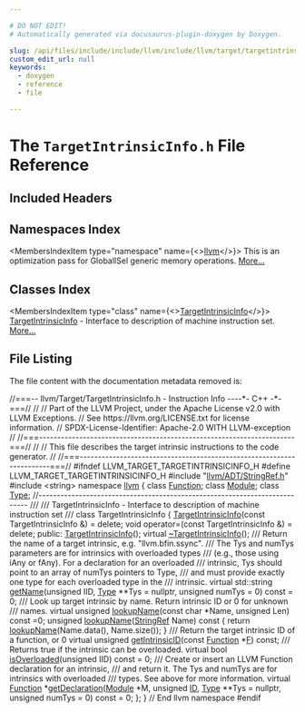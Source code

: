 ```yaml
---

# DO NOT EDIT!
# Automatically generated via docusaurus-plugin-doxygen by Doxygen.

slug: /api/files/include/include/llvm/include/llvm/target/targetintrinsicinfo-h
custom_edit_url: null
keywords:
  - doxygen
  - reference
  - file

---
```





# The `TargetIntrinsicInfo.h` File Reference

<DoxygenPage pluginConfig={pluginConfig}>



## Included Headers

<IncludesList>
<IncludesListItem
  filePath="llvm/ADT/StringRef.h"
  permalink="/docs/api/files/include/include/llvm/include/llvm/adt/stringref-h"
  isLocal="true" />
<IncludesListItem
  filePath="string"
  permalink=""
  isLocal="false" />
</IncludesList>

## Namespaces Index

<MembersIndex>

<MembersIndexItem
  type="namespace"
  name={<><a href="/docs/api/namespaces/llvm">llvm</a></>}>
This is an optimization pass for GlobalISel generic memory operations. <a href="/docs/api/namespaces/llvm/#details">More...</a>
</MembersIndexItem>

</MembersIndex>

## Classes Index

<MembersIndex>

<MembersIndexItem
  type="class"
  name={<><a href="/docs/api/classes/llvm/targetintrinsicinfo">TargetIntrinsicInfo</a></>}>
<a href="/docs/api/classes/llvm/targetintrinsicinfo">TargetIntrinsicInfo</a> - Interface to description of machine instruction set. <a href="/docs/api/classes/llvm/targetintrinsicinfo/#details">More...</a>
</MembersIndexItem>

</MembersIndex>


## File Listing

The file content with the documentation metadata removed is:

<ProgramListing>

<Link id="l00001" /><CodeLine lineNumber="1"><span class="doxyHighlightComment">//===-- llvm/Target/TargetIntrinsicInfo.h - Instruction Info ----&#42;- C++ -&#42;-===//</span></CodeLine>
<Link id="l00002" /><CodeLine lineNumber="2"><span class="doxyHighlightComment">//</span></CodeLine>
<Link id="l00003" /><CodeLine lineNumber="3"><span class="doxyHighlightComment">// Part of the LLVM Project, under the Apache License v2.0 with LLVM Exceptions.</span></CodeLine>
<Link id="l00004" /><CodeLine lineNumber="4"><span class="doxyHighlightComment">// See https://llvm.org/LICENSE.txt for license information.</span></CodeLine>
<Link id="l00005" /><CodeLine lineNumber="5"><span class="doxyHighlightComment">// SPDX-License-Identifier: Apache-2.0 WITH LLVM-exception</span></CodeLine>
<Link id="l00006" /><CodeLine lineNumber="6"><span class="doxyHighlightComment">//</span></CodeLine>
<Link id="l00007" /><CodeLine lineNumber="7"><span class="doxyHighlightComment">//===----------------------------------------------------------------------===//</span></CodeLine>
<Link id="l00008" /><CodeLine lineNumber="8"><span class="doxyHighlightComment">//</span></CodeLine>
<Link id="l00009" /><CodeLine lineNumber="9"><span class="doxyHighlightComment">// This file describes the target intrinsic instructions to the code generator.</span></CodeLine>
<Link id="l00010" /><CodeLine lineNumber="10"><span class="doxyHighlightComment">//</span></CodeLine>
<Link id="l00011" /><CodeLine lineNumber="11"><span class="doxyHighlightComment">//===----------------------------------------------------------------------===//</span></CodeLine>
<Link id="l00012" /><CodeLine lineNumber="12"></CodeLine>
<Link id="l00013" /><CodeLine lineNumber="13"><span class="doxyHighlightPreprocessor">#ifndef LLVM&#95;TARGET&#95;TARGETINTRINSICINFO&#95;H</span></CodeLine>
<Link id="l00014" /><CodeLine lineNumber="14"><span class="doxyHighlightPreprocessor">#define LLVM&#95;TARGET&#95;TARGETINTRINSICINFO&#95;H</span></CodeLine>
<Link id="l00015" /><CodeLine lineNumber="15"></CodeLine>
<Link id="l00016" /><CodeLine lineNumber="16"><span class="doxyHighlightPreprocessor">#include &quot;<a href="/docs/api/files/include/include/llvm/include/llvm/adt/stringref-h">llvm/ADT/StringRef.h</a>&quot;</span></CodeLine>
<Link id="l00017" /><CodeLine lineNumber="17"><span class="doxyHighlightPreprocessor">#include &lt;string&gt;</span></CodeLine>
<Link id="l00018" /><CodeLine lineNumber="18"></CodeLine>
<Link id="l00019" /><CodeLine lineNumber="19"><span class="doxyHighlightKeyword">namespace </span><span class="doxyHighlight"><a href="/docs/api/namespaces/llvm">llvm</a> &#123;</span></CodeLine>
<Link id="l00020" /><CodeLine lineNumber="20"></CodeLine>
<Link id="l00021" /><CodeLine lineNumber="21"><span class="doxyHighlightKeyword">class </span><span class="doxyHighlight"><a href="/docs/api/classes/llvm/function">Function</a>;</span></CodeLine>
<Link id="l00022" /><CodeLine lineNumber="22"><span class="doxyHighlightKeyword">class </span><span class="doxyHighlight"><a href="/docs/api/classes/llvm/module">Module</a>;</span></CodeLine>
<Link id="l00023" /><CodeLine lineNumber="23"><span class="doxyHighlightKeyword">class </span><span class="doxyHighlight"><a href="/docs/api/classes/llvm/type">Type</a>;</span></CodeLine>
<Link id="l00024" /><CodeLine lineNumber="24"></CodeLine>
<Link id="l00025" /><CodeLine lineNumber="25"><span class="doxyHighlightComment">//---------------------------------------------------------------------------</span></CodeLine>
<Link id="l00026" /><CodeLine lineNumber="26"><span class="doxyHighlightComment">///</span></CodeLine>
<Link id="l00027" /><CodeLine lineNumber="27"><span class="doxyHighlightComment">/// TargetIntrinsicInfo - Interface to description of machine instruction set</span></CodeLine>
<Link id="l00028" /><CodeLine lineNumber="28"><span class="doxyHighlightComment">///</span></CodeLine>
<Link id="l00029" /><CodeLine lineNumber="29" lineLink="/docs/api/classes/llvm/targetintrinsicinfo"><span class="doxyHighlightKeyword">class </span><span class="doxyHighlight">TargetIntrinsicInfo &#123;</span></CodeLine>
<Link id="l00030" /><CodeLine lineNumber="30"><span class="doxyHighlight">  <a href="/docs/api/classes/llvm/targetintrinsicinfo/#a707ae08f39163bd8628752d206252db2">TargetIntrinsicInfo</a>(</span><span class="doxyHighlightKeyword">const</span><span class="doxyHighlight"> TargetIntrinsicInfo &amp;) = </span><span class="doxyHighlightKeyword">delete</span><span class="doxyHighlight">;</span></CodeLine>
<Link id="l00031" /><CodeLine lineNumber="31"><span class="doxyHighlight">  </span><span class="doxyHighlightKeywordType">void</span><span class="doxyHighlight"> operator=(</span><span class="doxyHighlightKeyword">const</span><span class="doxyHighlight"> TargetIntrinsicInfo &amp;) = </span><span class="doxyHighlightKeyword">delete</span><span class="doxyHighlight">;</span></CodeLine>
<Link id="l00032" /><CodeLine lineNumber="32"><span class="doxyHighlightKeyword">public</span><span class="doxyHighlight">:</span></CodeLine>
<Link id="l00033" /><CodeLine lineNumber="33" lineLink="/docs/api/classes/llvm/targetintrinsicinfo/#a707ae08f39163bd8628752d206252db2"><span class="doxyHighlight">  <a href="/docs/api/classes/llvm/targetintrinsicinfo/#a707ae08f39163bd8628752d206252db2">TargetIntrinsicInfo</a>();</span></CodeLine>
<Link id="l00034" /><CodeLine lineNumber="34" lineLink="/docs/api/classes/llvm/targetintrinsicinfo/#a0e70a2658083b9a96f0da029490a8c1a"><span class="doxyHighlight">  </span><span class="doxyHighlightKeyword">virtual</span><span class="doxyHighlight"> <a href="/docs/api/classes/llvm/targetintrinsicinfo/#a0e70a2658083b9a96f0da029490a8c1a">~TargetIntrinsicInfo</a>();</span></CodeLine>
<Link id="l00035" /><CodeLine lineNumber="35"></CodeLine>
<Link id="l00036" /><CodeLine lineNumber="36"><span class="doxyHighlightComment">  /// Return the name of a target intrinsic, e.g. &quot;llvm.bfin.ssync&quot;.</span></CodeLine>
<Link id="l00037" /><CodeLine lineNumber="37"><span class="doxyHighlightComment">  /// The Tys and numTys parameters are for intrinsics with overloaded types</span></CodeLine>
<Link id="l00038" /><CodeLine lineNumber="38"><span class="doxyHighlightComment">  /// (e.g., those using iAny or fAny). For a declaration for an overloaded</span></CodeLine>
<Link id="l00039" /><CodeLine lineNumber="39"><span class="doxyHighlightComment">  /// intrinsic, Tys should point to an array of numTys pointers to Type,</span></CodeLine>
<Link id="l00040" /><CodeLine lineNumber="40"><span class="doxyHighlightComment">  /// and must provide exactly one type for each overloaded type in the</span></CodeLine>
<Link id="l00041" /><CodeLine lineNumber="41"><span class="doxyHighlightComment">  /// intrinsic.</span></CodeLine>
<Link id="l00042" /><CodeLine lineNumber="42" lineLink="/docs/api/classes/llvm/targetintrinsicinfo/#a8294593b54352497d463272d9c268fcd"><span class="doxyHighlight">  </span><span class="doxyHighlightKeyword">virtual</span><span class="doxyHighlight"> std::string <a href="/docs/api/classes/llvm/targetintrinsicinfo/#a8294593b54352497d463272d9c268fcd">getName</a>(</span><span class="doxyHighlightKeywordType">unsigned</span><span class="doxyHighlight"> IID, <a href="/docs/api/classes/llvm/type">Type</a> &#42;&#42;Tys = </span><span class="doxyHighlightKeyword">nullptr</span><span class="doxyHighlight">,</span></CodeLine>
<Link id="l00043" /><CodeLine lineNumber="43"><span class="doxyHighlight">                              </span><span class="doxyHighlightKeywordType">unsigned</span><span class="doxyHighlight"> numTys = 0) </span><span class="doxyHighlightKeyword">const</span><span class="doxyHighlight"> = 0;</span></CodeLine>
<Link id="l00044" /><CodeLine lineNumber="44"></CodeLine>
<Link id="l00045" /><CodeLine lineNumber="45"><span class="doxyHighlightComment">  /// Look up target intrinsic by name. Return intrinsic ID or 0 for unknown</span></CodeLine>
<Link id="l00046" /><CodeLine lineNumber="46"><span class="doxyHighlightComment">  /// names.</span></CodeLine>
<Link id="l00047" /><CodeLine lineNumber="47" lineLink="/docs/api/classes/llvm/targetintrinsicinfo/#a567167c8797f429ca7e8c2ca0fb502e0"><span class="doxyHighlight">  </span><span class="doxyHighlightKeyword">virtual</span><span class="doxyHighlight"> </span><span class="doxyHighlightKeywordType">unsigned</span><span class="doxyHighlight"> <a href="/docs/api/classes/llvm/targetintrinsicinfo/#a567167c8797f429ca7e8c2ca0fb502e0">lookupName</a>(</span><span class="doxyHighlightKeyword">const</span><span class="doxyHighlight"> </span><span class="doxyHighlightKeywordType">char</span><span class="doxyHighlight"> &#42;Name, </span><span class="doxyHighlightKeywordType">unsigned</span><span class="doxyHighlight"> Len) </span><span class="doxyHighlightKeyword">const</span><span class="doxyHighlight"> =0;</span></CodeLine>
<Link id="l00048" /><CodeLine lineNumber="48"></CodeLine>
<Link id="l00049" /><CodeLine lineNumber="49" lineLink="/docs/api/classes/llvm/targetintrinsicinfo/#a6ad9308dc3f7a1e88180b8e70fcd660d"><span class="doxyHighlight">  </span><span class="doxyHighlightKeywordType">unsigned</span><span class="doxyHighlight"> <a href="/docs/api/classes/llvm/targetintrinsicinfo/#a6ad9308dc3f7a1e88180b8e70fcd660d">lookupName</a>(<a href="/docs/api/classes/llvm/stringref">StringRef</a> Name)</span><span class="doxyHighlightKeyword"> const </span><span class="doxyHighlight">&#123;</span></CodeLine>
<Link id="l00050" /><CodeLine lineNumber="50"><span class="doxyHighlight">    </span><span class="doxyHighlightKeywordFlow">return</span><span class="doxyHighlight"> <a href="/docs/api/classes/llvm/targetintrinsicinfo/#a567167c8797f429ca7e8c2ca0fb502e0">lookupName</a>(Name.data(), Name.size());</span></CodeLine>
<Link id="l00051" /><CodeLine lineNumber="51"><span class="doxyHighlight">  &#125;</span></CodeLine>
<Link id="l00052" /><CodeLine lineNumber="52"></CodeLine>
<Link id="l00053" /><CodeLine lineNumber="53"><span class="doxyHighlightComment">  /// Return the target intrinsic ID of a function, or 0</span></CodeLine>
<Link id="l00054" /><CodeLine lineNumber="54"><span class="doxyHighlight">  </span><span class="doxyHighlightKeyword">virtual</span><span class="doxyHighlight"> </span><span class="doxyHighlightKeywordType">unsigned</span><span class="doxyHighlight"> <a href="/docs/api/classes/llvm/targetintrinsicinfo/#ab83719d8328f99cee031acfe4881a456">getIntrinsicID</a>(</span><span class="doxyHighlightKeyword">const</span><span class="doxyHighlight"> <a href="/docs/api/classes/llvm/function">Function</a> &#42;<a href="/docs/api/files/lib/lib/support/md5-cpp/#a96d73bbd7af15cb1fc38c3f4a3bd82e9">F</a>) </span><span class="doxyHighlightKeyword">const</span><span class="doxyHighlight">;</span></CodeLine>
<Link id="l00055" /><CodeLine lineNumber="55"></CodeLine>
<Link id="l00056" /><CodeLine lineNumber="56"><span class="doxyHighlightComment">  /// Returns true if the intrinsic can be overloaded.</span></CodeLine>
<Link id="l00057" /><CodeLine lineNumber="57" lineLink="/docs/api/classes/llvm/targetintrinsicinfo/#a04aeb72fda87bffe6bc5ece9ae0e3bec"><span class="doxyHighlight">  </span><span class="doxyHighlightKeyword">virtual</span><span class="doxyHighlight"> </span><span class="doxyHighlightKeywordType">bool</span><span class="doxyHighlight"> <a href="/docs/api/classes/llvm/targetintrinsicinfo/#a04aeb72fda87bffe6bc5ece9ae0e3bec">isOverloaded</a>(</span><span class="doxyHighlightKeywordType">unsigned</span><span class="doxyHighlight"> IID) </span><span class="doxyHighlightKeyword">const</span><span class="doxyHighlight"> = 0;</span></CodeLine>
<Link id="l00058" /><CodeLine lineNumber="58"></CodeLine>
<Link id="l00059" /><CodeLine lineNumber="59"><span class="doxyHighlightComment">  /// Create or insert an LLVM Function declaration for an intrinsic,</span></CodeLine>
<Link id="l00060" /><CodeLine lineNumber="60"><span class="doxyHighlightComment">  /// and return it. The Tys and numTys are for intrinsics with overloaded</span></CodeLine>
<Link id="l00061" /><CodeLine lineNumber="61"><span class="doxyHighlightComment">  /// types. See above for more information.</span></CodeLine>
<Link id="l00062" /><CodeLine lineNumber="62" lineLink="/docs/api/classes/llvm/targetintrinsicinfo/#a73dcb7f71995caabd3f022bb6489b8de"><span class="doxyHighlight">  </span><span class="doxyHighlightKeyword">virtual</span><span class="doxyHighlight"> <a href="/docs/api/classes/llvm/function">Function</a> &#42;<a href="/docs/api/classes/llvm/targetintrinsicinfo/#a73dcb7f71995caabd3f022bb6489b8de">getDeclaration</a>(<a href="/docs/api/classes/llvm/module">Module</a> &#42;M, </span><span class="doxyHighlightKeywordType">unsigned</span><span class="doxyHighlight"> <a href="/docs/api/namespaces/llvm/callingconv/#abdf8cf606905c10634e831390981b0ed">ID</a>, <a href="/docs/api/classes/llvm/type">Type</a> &#42;&#42;Tys = </span><span class="doxyHighlightKeyword">nullptr</span><span class="doxyHighlight">,</span></CodeLine>
<Link id="l00063" /><CodeLine lineNumber="63"><span class="doxyHighlight">                                   </span><span class="doxyHighlightKeywordType">unsigned</span><span class="doxyHighlight"> numTys = 0) </span><span class="doxyHighlightKeyword">const</span><span class="doxyHighlight"> = 0;</span></CodeLine>
<Link id="l00064" /><CodeLine lineNumber="64"><span class="doxyHighlight">&#125;;</span></CodeLine>
<Link id="l00065" /><CodeLine lineNumber="65"></CodeLine>
<Link id="l00066" /><CodeLine lineNumber="66"><span class="doxyHighlight">&#125; </span><span class="doxyHighlightComment">// End llvm namespace</span></CodeLine>
<Link id="l00067" /><CodeLine lineNumber="67"></CodeLine>
<Link id="l00068" /><CodeLine lineNumber="68"><span class="doxyHighlightPreprocessor">#endif</span></CodeLine>

</ProgramListing>


</DoxygenPage>
